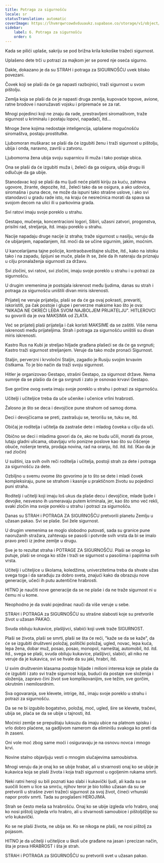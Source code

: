 ```yaml
---
title: Potraga za sigurnošću
locale: sr
statusTranslation: automatic
coverImage: https://lhvmrqwrcowdvduuaukz.supabase.co/storage/v1/object/public/strapi-uploads/small_cover-educacion-fundamental.webp-2d51a7828a2b1309555be27f7e2a61a0.webp
sidebar:
    label: 6. Potraga za sigurnošću
    order: 6
---
```

Kada se pilići uplaše, sakriju se pod brižna krila kokoške tražeći sigurnost.

Uplašeno dete trči u potrazi za majkom jer se pored nje oseća sigurno.

Dakle, dokazano je da su STRAH i potraga za SIGURNOŠĆU uvek blisko povezani.

Čovek koji se plaši da će ga napasti razbojnici, traži sigurnost u svom pištolju.

Zemlja koja se plaši da će je napasti druga zemlja, kupovaće topove, avione, ratne brodove i naoružavati vojsku i pripremaće se za rat.

Mnogi pojedinci koji ne znaju da rade, prestravljeni siromaštvom, traže sigurnost u kriminalu i postaju lopovi, napadači, itd...

Mnoge žene kojima nedostaje inteligencija, uplašene mogućnošću siromaštva, postaju prostitutke.

Ljubomoran muškarac se plaši da će izgubiti ženu i traži sigurnost u pištolju, ubija i onda, naravno, završi u zatvoru.

Ljubomorna žena ubija svoju suparnicu ili muža i tako postaje ubica.

Ona se plaši da će izgubiti muža i, želeći da ga osigura, ubija drugu ili odlučuje da ga ubije.

Stanodavac koji se plaši da mu ljudi neće platiti kiriju za kuću, zahteva ugovore, žirante, depozite, itd., želeći tako da se osigura, a ako udovica, siromašna i puna dece, ne može da ispuni tako strašne uslove, i ako svi stanodavci u gradu rade isto, na kraju će nesrećnica morati da spava sa svojom decom na ulici ili u parkovima grada.

Svi ratovi imaju svoje poreklo u strahu.

Gestapo, mučenja, koncentracioni logori, Sibiri, užasni zatvori, progonstva, prisilni rad, streljanja, itd. imaju poreklo u strahu.

Nacije napadaju druge nacije iz straha; traže sigurnost u nasilju, veruju da će ubijanjem, napadanjem, itd. moći da se učine sigurnim, jakim, moćnim.

U kancelarijama tajne policije, kontraobaveštajne službe, itd., kako na istoku tako i na zapadu, špijuni se muče, plaše ih se, žele da ih nateraju da priznaju u cilju pronalaženja sigurnosti za državu.

Svi zločini, svi ratovi, svi zločini, imaju svoje poreklo u strahu i u potrazi za sigurnošću.

U drugim vremenima je postojala iskrenost među ljudima, danas su strah i potraga za sigurnošću uništili divan miris iskrenosti.

Prijatelj ne veruje prijatelju, plaši se da će ga ovaj pokrasti, prevariti, iskoristiti, pa čak postoje i glupe i perverzne maksime kao što je ova: "NIKADA NE OKREĆI LEĐA SVOM NAJBOLJEM PRIJATELJU". HITLEROVCI su govorili da je ova MAKSIMA od ZLATA.

Već se prijatelj plaši prijatelja i čak koristi MAKSIME da se zaštiti. Više nema iskrenosti među prijateljima. Strah i potraga za sigurnošću uništili su divan miris iskrenosti.

Kastro Rus na Kubi je streljao hiljade građana plašeći se da će ga svrgnuti; Kastro traži sigurnost streljanjem. Veruje da tako može pronaći Sigurnost.

Staljin, perverzni i krvoločni Staljin, zagadio je Rusiju svojim krvavim čistkama. To je bio način da traži svoju sigurnost.

Hitler je organizovao Gestapo, strašni Gestapo, za sigurnost države. Nema sumnje da se plašio da će ga svrgnuti i zato je osnovao krvavi Gestapo.

Sve gorčine ovog sveta imaju svoje poreklo u strahu i potrazi za sigurnošću.

Učitelji i učiteljice treba da uče učenike i učenice vrlini hrabrosti.

Žalosno je što se deca i devojčice pune strahom od samog doma.

Deci i devojčicama se preti, zastrašuju se, terorišu se, tuku se, itd.

Običaj je roditelja i učitelja da zastraše dete i mladog čoveka u cilju da uči.

Obično se deci i mladima govori da će, ako ne budu učili, morati da prose, lutaju gladni ulicama, obavljaju vrlo ponizne poslove kao što su čišćenje obuće, nošenje tereta, prodaja novina, rad na oranju, itd. itd. itd. (Kao da je rad zločin)

U suštini, iza svih ovih reči roditelja i učitelja, postoji strah za dete i potraga za sigurnošću za dete.

Ozbiljno u svemu ovome što govorimo je to što se dete i mladi čovek kompleksiraju, pune se strahom i kasnije u praktičnom životu su pojedinci puni straha.

Roditelji i učitelji koji imaju loš ukus da plaše decu i devojčice, mlade ljude i devojke, nesvesno ih usmeravaju putem kriminala, jer, kao što smo već rekli, svaki zločin ima svoje poreklo u strahu i potrazi za sigurnošću.

Danas su STRAH i POTRAGA ZA SIGURNOŠĆU pretvorili planetu Zemlju u užasan pakao. Svi se plaše. Svi žele sigurnost.

U drugim vremenima se moglo slobodno putovati, sada su granice pune naoružanih stražara, zahtevaju se pasoši i potvrde svih vrsta da bi se imalo pravo preći iz jedne zemlje u drugu.

Sve je to rezultat straha i POTRAGE ZA SIGURNOŠĆU. Plaši se onoga ko putuje, plaši se onoga ko stiže i traži se sigurnost u pasošima i papirima svih vrsta.

Učitelji i učiteljice u školama, koledžima, univerzitetima treba da shvate užas svega toga i da sarađuju za dobro sveta, znajući kako da obrazuju nove generacije, učeći ih putu autentične hrabrosti.

HITNO je naučiti nove generacije da se ne plaše i da ne traže sigurnost ni u čemu ni u kome.

Neophodno je da svaki pojedinac nauči da više veruje u sebe.

STRAH i POTRAGA za SIGURNOŠĆU su strašne slabosti koje su pretvorile život u užasan PAKAO.

Svuda obiluju kukavice, plašljivci, slabići koji uvek traže SIGURNOST.

Plaši se života, plaši se smrti, plaši se šta će reći, "kaže se da se kaže", da će se izgubiti društveni položaj, politički položaj, ugled, novac, lepa kuća, lepa žena, dobar muž, posao, posao, monopol, nameštaj, automobil, itd. itd. itd., svega se plaši, svuda obiluju kukavice, plašljivci, slabići, ali niko ne veruje da je kukavica, svi se hvale da su jaki, hrabri, itd.

U svim društvenim klasama postoje hiljade i milioni interesa koje se plaše da će izgubiti i zato svi traže sigurnost koja, budući da postaje sve složenija i složenija, zapravo čini život sve komplikovanijim, sve težim, sve gorčim, okrutnim i nemilosrdnim.

Sva ogovaranja, sve klevete, intrige, itd., imaju svoje poreklo u strahu i potrazi za sigurnošću.

Da se ne bi izgubilo bogatstvo, položaj, moć, ugled, šire se klevete, tračevi, ubija se, plaća se da se ubije u tajnosti, itd.

Moćnici zemlje se prepuštaju luksuzu da imaju ubice na platnom spisku i vrlo dobro plaćene, sa gadljivom namerom da eliminišu svakoga ko preti da ih zaseni.

Oni vole moć zbog same moći i osiguravaju je na osnovu novca i mnogo krvi.

Novine stalno objavljuju vesti o mnogim slučajevima samoubistva.

Mnogi veruju da je onaj ko se ubije hrabar, ali u stvarnosti onaj ko se ubije je kukavica koja se plaši života i koja traži sigurnost u ogoljenim rukama smrti.

Neki ratni heroji su bili poznati kao slabi i kukavički ljudi, ali kada su se suočili licem u lice sa smrću, njihov teror je bio toliko užasan da su se pretvorili u strašne zveri tražeći sigurnost za svoj život, čineći vrhunski napor protiv smrti. Tada su proglašeni HEROJIMA.

Strah se često meša sa hrabrošću. Onaj ko se ubije izgleda vrlo hrabro, onaj ko nosi pištolj izgleda vrlo hrabro, ali u stvarnosti samoubice i pištoljdžije su vrlo kukavički.

Ko se ne plaši života, ne ubija se. Ko se nikoga ne plaši, ne nosi pištolj za pojasom.

HITNO je da učitelji i učiteljice u školi uče građane na jasan i precizan način, šta je prava HRABROST i šta je strah.

STRAH i POTRAGA za SIGURNOŠĆU su pretvorili svet u užasan pakao.

